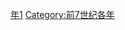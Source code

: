 {{Catnav|頁面分類|历史|歷史時代|年|前7世纪各年}}

{{catmore}}

[[Category:前600年代|年1]]
[[Category:前7世纪各年|Category:前7世纪各年]]